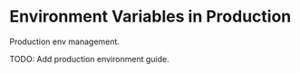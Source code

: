 # Environment Variables in Production

Production env management.

TODO: Add production environment guide.
